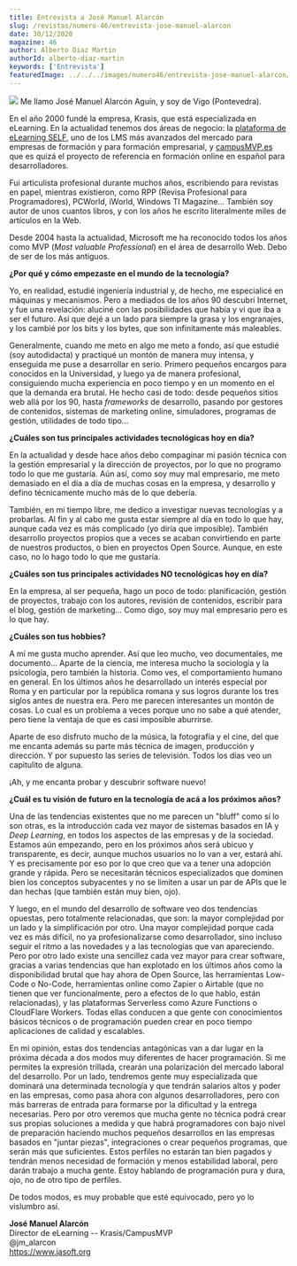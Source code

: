 ```yaml
---
title: Entrevista a José Manuel Alarcón
slug: /revistas/numero-46/entrevista-jose-manuel-alarcon
date: 30/12/2020
magazine: 46
author: Alberto Diaz Martin
authorId: alberto-diaz-martin
keywords: ['Entrevista']
featuredImage: ../../../images/numero46/entrevista-jose-manuel-alarcon/image1.jpg
---
```





![](/../images/autores/jose-manuel-alarcon.png#author) Me llamo José Manuel Alarcón Aguín, y soy de Vigo (Pontevedra).

En el año 2000 fundé la empresa, Krasis, que está especializada en
eLearning. En la actualidad tenemos dos áreas de negocio: la [plataforma
de eLearning SELF](https://www.plataformaself.com/), uno de los LMS más
avanzados del mercado para empresas de formación y para formación
empresarial, y [campusMVP.es](https://www.campusmvp.es/) que es quizá el
proyecto de referencia en formación online en español para
desarrolladores.

Fui articulista profesional durante muchos años, escribiendo para
revistas en papel, mientras existieron, como RPP (Revisa Profesional
para Programadores), PCWorld, iWorld, Windows TI Magazine... También
soy autor de unos cuantos libros, y con los años he escrito literalmente
miles de artículos en la Web.

Desde 2004 hasta la actualidad, Microsoft me ha reconocido todos los
años como MVP (*Most valuable Professional*) en el área de desarrollo
Web. Debo de ser de los más antiguos.

**¿Por qué y cómo empezaste en el mundo de la tecnología?**

Yo, en realidad, estudié ingeniería industrial y, de hecho, me
especialicé en máquinas y mecanismos. Pero a mediados de los años 90
descubrí Internet, y fue una revelación: aluciné con las posibilidades
que había y vi que iba a ser el futuro. Así que dejé a un lado para
siempre la grasa y los engranajes, y los cambié por los bits y los
bytes, que son infinitamente más maleables.

Generalmente, cuando me meto en algo me meto a fondo, así que estudié
(soy autodidacta) y practiqué un montón de manera muy intensa, y
enseguida me puse a desarrollar en serio. Primero pequeños encargos para
conocidos en la Universidad, y luego ya de manera profesional,
consiguiendo mucha experiencia en poco tiempo y en un momento en el que
la demanda era brutal. He hecho casi de todo: desde pequeños sitios web
allá por los 90, hasta *frameworks* de desarrollo, pasando por gestores
de contenidos, sistemas de marketing online, simuladores, programas de
gestión, utilidades de todo tipo...

**¿Cuáles son tus principales actividades tecnológicas hoy en día?**

En la actualidad y desde hace años debo compaginar mi pasión técnica con
la gestión empresarial y la dirección de proyectos, por lo que no
programo todo lo que me gustaría. Aún así, como soy muy mal empresario,
me meto demasiado en el día a día de muchas cosas en la empresa, y
desarrollo y defino técnicamente mucho más de lo que debería.

También, en mi tiempo libre, me dedico a investigar nuevas tecnologías y
a probarlas. Al fin y al cabo me gusta estar siempre al día en todo lo
que hay, aunque cada vez es más complicado (yo diría que imposible).
También desarrollo proyectos propios que a veces se acaban convirtiendo
en parte de nuestros productos, o bien en proyectos Open Source. Aunque,
en este caso, no lo hago todo lo que me gustaría.

**¿Cuáles son tus principales actividades NO tecnológicas hoy en día?**

En la empresa, al ser pequeña, hago un poco de todo: planificación,
gestión de proyectos, trabajo con los autores, revisión de contenidos,
escribir para el blog, gestión de marketing... Como digo, soy muy mal
empresario pero es lo que hay.

**¿Cuáles son tus hobbies?**

A mí me gusta mucho aprender. Así que leo mucho, veo documentales, me
documento... Aparte de la ciencia, me interesa mucho la sociología y la
psicología, pero también la historia. Como ves, el comportamiento humano
en general. En los últimos años he desarrollado un interés especial por
Roma y en particular por la república romana y sus logros durante los
tres siglos antes de nuestra era. Pero me parecen interesantes un montón
de cosas. Lo cual es un problema a veces porque uno no sabe a qué
atender, pero tiene la ventaja de que es casi imposible aburrirse.

Aparte de eso disfruto mucho de la música, la fotografía y el cine, del
que me encanta además su parte más técnica de imagen, producción y
dirección. Y por supuesto las series de televisión. Todos los días veo
un capitulito de alguna.

¡Ah, y me encanta probar y descubrir software nuevo!

**¿Cuál es tu visión de futuro en la tecnología de acá a los próximos
años?**

Una de las tendencias existentes que no me parecen un "bluff" como sí
lo son otras, es la introducción cada vez mayor de sistemas basados en
IA y *Deep Learning*, en todos los aspectos de las empresas y de la
sociedad. Estamos aún empezando, pero en los próximos años será ubicuo y
transparente, es decir, aunque muchos usuarios no lo van a ver, estará
ahí. Y es precisamente por eso por lo que creo que va a tener una
adopción grande y rápida. Pero se necesitarán técnicos especializados
que dominen bien los conceptos subyacentes y no se limiten a usar un par
de APIs que le dan hechas (que también están muy bien, ojo).

Y luego, en el mundo del desarrollo de software veo dos tendencias
opuestas, pero totalmente relacionadas, que son: la mayor complejidad
por un lado y la simplificación por otro. Una mayor complejidad porque
cada vez es más difícil, no ya profesionalizarse como desarrollador,
sino incluso seguir el ritmo a las novedades y a las tecnologías que van
apareciendo. Pero por otro lado existe una sencillez cada vez mayor para
crear software, gracias a varias tendencias que han explotado en los
últimos años como la disponibilidad brutal que hay ahora de Open Source,
las herramientas Low-Code o No-Code, herramientas online como Zapier o
Airtable (que no tienen que ver funcionalmente, pero a efectos de lo que
hablo, están relacionadas), y las plataformas Serverless como Azure
Functions o CloudFlare Workers. Todas ellas conducen a que gente con
conocimientos básicos técnicos o de programación pueden crear en poco
tiempo aplicaciones de calidad y escalables.

En mi opinión, estas dos tendencias antagónicas van a dar lugar en la
próxima década a dos modos muy diferentes de hacer programación. Si me
permites la expresión trillada, crearán una polarización del mercado
laboral del desarrollo. Por un lado, tendremos gente muy especializada
que dominará una determinada tecnología y que tendrán salarios altos y
poder en las empresas, como pasa ahora con algunos desarrolladores, pero
con más barreras de entrada para formarse por la dificultad y la entrega
necesarias. Pero por otro veremos que mucha gente no técnica podrá crear
sus propias soluciones a medida y que habrá programadores con bajo nivel
de preparación haciendo muchos pequeños desarrollos en las empresas
basados en "juntar piezas", integraciones o crear pequeños programas,
que serán más que suficientes. Estos perfiles no estarán tan bien
pagados y tendrán menos necesidad de formación y menos estabilidad
laboral, pero darán trabajo a mucha gente. Estoy hablando de
programación pura y dura, ojo, no de otro tipo de perfiles.

De todos modos, es muy probable que esté equivocado, pero yo lo
vislumbro así.

**José Manuel Alarcón** <br />
Director de eLearning -- Krasis/CampusMVP  <br />
@jm_alarcon <br />
<https://www.jasoft.org>